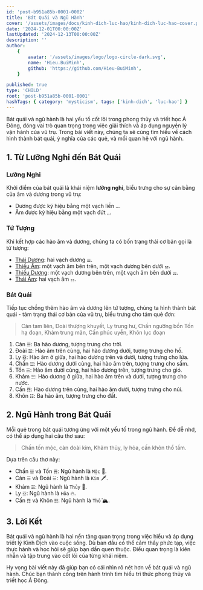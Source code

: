 ```yaml
---
id: 'post-b951a85b-0001-0002'
title: 'Bát Quái và Ngũ Hành'
cover: '/assets/images/docs/kinh-dich-luc-hao/kinh-dich-luc-hao-cover.png'
date: '2024-12-01T00:00:00Z'
lastUpdated: '2024-12-13T00:00:00Z'
description: ''
author:
    {
        avatar: '/assets/images/logo/logo-circle-dark.svg',
        name: 'Hieu.BuiMinh',
        github: 'https://github.com/Hieu-BuiMinh',
    }

published: true
type: 'CHILD'
root: 'post-b951a85b-0001-0001'
hashTags: { category: 'mysticism', tags: ['kinh-dich', 'luc-hao'] }
---
```


Bát quái và ngũ hành là hai yếu tố cốt lõi trong phong thủy và triết học Á Đông, đóng vai trò quan trọng trong việc giải thích và áp dụng nguyên lý vận hành của vũ trụ. Trong bài viết này, chúng ta sẽ cùng tìm hiểu về cách hình thành bát quái, ý nghĩa của các quẻ, và mối quan hệ với ngũ hành.

## 1. Từ Lưỡng Nghi đến Bát Quái

### Lưỡng Nghi

Khởi điểm của bát quái là khái niệm **lưỡng nghi**, biểu trưng cho sự cân bằng của âm và dương trong vũ trụ:

-   Dương được ký hiệu bằng một vạch liền `⚊`.
-   Âm được ký hiệu bằng một vạch đứt `⚋`.

### Tứ Tượng

Khi kết hợp các hào âm và dương, chúng ta có bốn trạng thái cơ bản gọi là tứ tượng:

-   <u>Thái Dương</u>: hai vạch dương `⚌`.
-   <u>Thiếu Âm</u>: một vạch âm bên trên, một vạch dương bên dưới `⚍`.
-   <u>Thiếu Dương</u>: một vạch dương bên trên, một vạch âm bên dưới `⚎`.
-   <u>Thái Âm</u>: hai vạch âm `⚏`.

### Bát Quái

Tiếp tục chồng thêm hào âm và dương lên tứ tượng, chúng ta hình thành bát quái - tám trạng thái cơ bản của vũ trụ, biểu trưng cho tám quẻ đơn:

<div className="mt-5 flex justify-center gap-3 flex-wrap">
	<Bagua index={1} showLabel />
	<Bagua index={2} showLabel />
	<Bagua index={3} showLabel />
	<Bagua index={4} showLabel />
	<Bagua index={5} showLabel />
	<Bagua index={6} showLabel />
	<Bagua index={7} showLabel />
	<Bagua index={8} showLabel />
</div>

<div className="text-center">

> Càn tam liên, Đoài thượng khuyết, Ly trung hư, Chấn ngưỡng bồn
> Tốn hạ đoạn, Khảm trung mãn, Cấn phúc uyễn, Khôn lục đoạn

</div>

1. Càn `☰`: Ba hào dương, tượng trưng cho trời.
2. Đoài `☱`: Hào âm trên cùng, hai hào dương dưới, tượng trưng cho hồ.
3. Ly `☲`: Hào âm ở giữa, hai hào dương trên và dưới, tượng trưng cho lửa.
4. Chấn `☳`: Hào dương dưới cùng, hai hào âm trên, tượng trưng cho sấm.
5. Tốn `☴`: Hào âm dưới cùng, hai hào dương trên, tượng trưng cho gió.
6. Khảm `☵`: Hào dương ở giữa, hai hào âm trên và dưới, tượng trưng cho nước.
7. Cấn `☶`: Hào dương trên cùng, hai hào âm dưới, tượng trưng cho núi.
8. Khôn `☷`: Ba hào âm, tượng trưng cho đất.

## 2. Ngũ Hành trong Bát Quái

Mỗi quẻ trong bát quái tương ứng với một yếu tố trong ngũ hành. Để dễ nhớ, có thể áp dụng hai câu thơ sau:

<div className="text-center">

> Chấn tốn mộc, càn đoài kim,
> Khảm thủy, ly hỏa, cấn khôn thổ tầm.

</div>

Dựa trên câu thơ này:

-   Chấn `☳` và Tốn `☴`: Ngũ hành là `Mộc` 🌳.
-   Càn `☰` và Đoài `☱`: Ngũ hành là `Kim` 🗡️.
-   Khảm `☵`: Ngũ hành là `Thủy` 🌊.
-   Ly `☲`: Ngũ hành là `Hỏa` 🔥.
-   Cấn `☶` và Khôn `☷`: Ngũ hành là `Thổ` 🏔️.

## 3. Lời Kết

Bát quái và ngũ hành là hai nền tảng quan trọng trong việc hiểu và áp dụng triết lý Kinh Dịch vào cuộc sống. Dù ban đầu có thể cảm thấy phức tạp, việc thực hành và học hỏi sẽ giúp bạn dần quen thuộc. Điều quan trọng là kiên nhẫn và tập trung vào cốt lõi của từng khái niệm.

Hy vọng bài viết này đã giúp bạn có cái nhìn rõ nét hơn về bát quái và ngũ hành. Chúc bạn thành công trên hành trình tìm hiểu tri thức phong thủy và triết học Á Đông.
